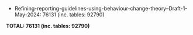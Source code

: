 
* Refining-reporting-guidelines-using-behaviour-change-theory--Draft-1-May-2024: 76131 (inc. tables: 92790)

**TOTAL: 76131 (inc. tables: 92790)**
